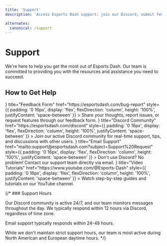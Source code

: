 ```yaml
---
title: 'Support'
description: 'Access Esports Dash support: join our Discord, submit feedback, email us, or watch tutorials. Get help for seamless esports broadcasting now!'

alternates:
  canonical: /support
---
```




<div style={{marginBottom: '20px'}}></div>

# Support

We're here to help you get the most out of Esports Dash. Our team is committed to providing you with the resources and assistance you need to succeed.

## How to Get Help

<Cards>
  <Cards.Card
    icon={<MessageSquare />}
    title="Feedback Form"
    href="https://esportsdash.com/bug-report"
    style={{
      padding: '0 16px',
      display: 'flex',
      flexDirection: 'column',
      height: '100%',
      justifyContent: 'space-between'
    }}
  >
    Share your thoughts, report issues, or request features through our feedback form.
  </Cards.Card>
  <Cards.Card
    icon={<DiscordIcon />}
    title="Discord Community"
    href="https://esportsdash.com/discord"
    style={{
      padding: '0 16px',
      display: 'flex',
      flexDirection: 'column',
      height: '100%',
      justifyContent: 'space-between'
    }}
  >
    Join our active Discord community for real-time support, tips, and discussions with other users.
  </Cards.Card>
  <Cards.Card
    icon={<Mail />}
    title="Email Support"
    href="mailto:support@esportsdash.com?subject=Support%20Request"
    style={{
      padding: '0 16px',
      display: 'flex',
      flexDirection: 'column',
      height: '100%',
      justifyContent: 'space-between'
    }}
  >
    Don't use Discord? No problem! Contact our support team directly via email.
  </Cards.Card>
  <Cards.Card
    icon={<Video />}
    title="Video Tutorials"
    href="https://www.youtube.com/@Esports-Dash"
    style={{
      padding: '0 16px',
      display: 'flex',
      flexDirection: 'column',
      height: '100%',
      justifyContent: 'space-between'
    }}
  >
    Watch step-by-step guides and tutorials on our YouTube channel.
  </Cards.Card>
</Cards>

{/* ### Support Hours

Our Discord community is active 24/7, and our team monitors messages throughout the day. We typically respond within 12 hours via Discord, regardless of time zone.

Email support typically responds within 24-48 hours.

While we don't maintain strict support hours, our team is most active during North American and European daytime hours. */}